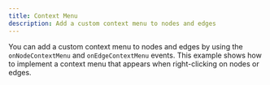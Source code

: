 ```yaml
---
title: Context Menu
description: Add a custom context menu to nodes and edges
---
```


You can add a custom context menu to nodes and edges by using the `onNodeContextMenu` and `onEdgeContextMenu` events. This example shows how to implement a context menu that appears when right-clicking on nodes or edges.

<RemoteCodeViewer route="examples/interaction/context-menu" framework="svelte" />
